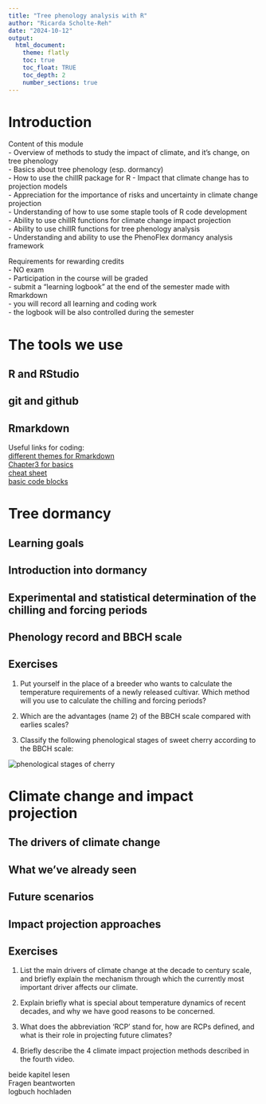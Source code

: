 ```yaml
---
title: "Tree phenology analysis with R"
author: "Ricarda Scholte-Reh"
date: "2024-10-12"
output:
  html_document:
    theme: flatly
    toc: true
    toc_float: TRUE
    toc_depth: 2
    number_sections: true
---
```


# Introduction

Content of this module\
- Overview of methods to study the impact of climate, and it's change, on tree phenology\
- Basics about tree phenology (esp. dormancy)\
- How to use the chillR package for R - Impact that climate change has to projection models\
- Appreciation for the importance of risks and uncertainty in climate change projection\
- Understanding of how to use some staple tools of R code development\
- Ability to use chillR functions for climate change impact projection\
- Ability to use chillR functions for tree phenology analysis\
- Understanding and ability to use the PhenoFlex dormancy analysis framework\

Requirements for rewarding credits\
- NO exam\
- Participation in the course will be graded\
- submit a "learning logbook" at the end of the semester made with Rmarkdown\
- you will record all learning and coding work\
- the logbook will be also controlled during the semester\

# The tools we use

## R and RStudio

## git and github

## Rmarkdown

Useful links for coding:\
[different themes for Rmarkdown](https://bootswatch.com/3/)\
[Chapter3 for basics](https://bookdown.org/yihui/rmarkdown/html-document.html)\
[cheat sheet](https://rmarkdown.rstudio.com/lesson-15.HTML)\
[basic code blocks](https://rmarkdown.rstudio.com/authoring_basics.html)\

# Tree dormancy

## Learning goals

## Introduction into dormancy

## Experimental and statistical determination of the chilling and forcing periods

## Phenology record and BBCH scale

## **Exercises**

1.  Put yourself in the place of a breeder who wants to calculate the temperature requirements of a newly released cultivar. Which method will you use to calculate the chilling and forcing periods?\

2. Which are the advantages (name 2) of the BBCH scale compared with earlies scales?\

3. Classify the following phenological stages of sweet cherry according to the BBCH scale:\

![phenological stages of cherry](https://hortibonn.github.io/Tree-Phenology/pictures/pheno_stages.png)\

# Climate change and impact projection

## The drivers of climate change

## What we've already seen

## Future scenarios

## Impact projection approaches

## **Exercises**

1. List the main drivers of climate change at the decade to century scale, and briefly explain the mechanism through which the currently most important driver affects our climate.\

2. Explain briefly what is special about temperature dynamics of recent decades, and why we have good reasons to be concerned.\

3. What does the abbreviation 'RCP' stand for, how are RCPs defined, and what is their role in projecting future climates?\

4. Briefly describe the 4 climate impact projection methods described in the fourth video.\

beide kapitel lesen\
Fragen beantworten\
logbuch hochladen\






















